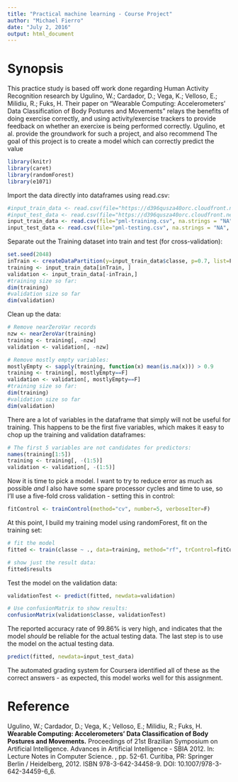 ```yaml
---
title: "Practical machine learning - Course Project"
author: "Michael Fierro"
date: "July 2, 2016"
output: html_document
---
```

# Synopsis
This practice study is based off work done regarding Human Activity Recognition research by Ugulino, W.; Cardador, D.; Vega, K.; Velloso, E.; Milidiu, R.; Fuks, H. Their paper on "Wearable Computing: Accelerometers’ Data
Classification of Body Postures and Movements" relays the benefits of doing exercise correctly, and using activity/exercise trackers to provide feedback on whether an exercixe is being performed correctly. Ugulino, et al. provide the groundwork for such a project, and also recommend   The goal of this project is to create a model which can correctly predict the value 

```r
library(knitr)
library(caret)
library(randomForest)
library(e1071)
```

Import the data directly into dataframes using read.csv:
```r
#input_train_data <- read.csv(file="https://d396qusza40orc.cloudfront.net/predmachlearn/pml-training.csv", na.strings = "NA", stringsAsFactors = FALSE)
#input_test_data <- read.csv(file="https://d396qusza40orc.cloudfront.net/predmachlearn/pml-testing.csv", na.strings = "NA", stringsAsFactors = FALSE)
input_train_data <- read.csv(file="pml-training.csv", na.strings = "NA", stringsAsFactors = FALSE)
input_test_data <- read.csv(file="pml-testing.csv", na.strings = "NA", stringsAsFactors = FALSE)
```

Separate out the Training dataset into train and test (for cross-validation):

```r
set.seed(2048)
inTrain <- createDataPartition(y=input_train_data$classe, p=0.7, list=F)
training <- input_train_data[inTrain, ]
validation <- input_train_data[-inTrain,]
#training size so far:
dim(training)
#validation size so far
dim(validation)
```

Clean up the data:
```r
# Remove nearZeroVar records
nzw <- nearZeroVar(training)
training <- training[, -nzw]
validation <- validation[, -nzw]

# Remove mostly empty variables:
mostlyEmpty <- sapply(training, function(x) mean(is.na(x))) > 0.9
training <- training[, mostlyEmpty==F]
validation <- validation[, mostlyEmpty==F]
#training size so far:
dim(training)
#validation size so far
dim(validation)
```

There are a lot of variables in the dataframe that simply will not be useful for training. This happens to be the first five variables, which makes it easy to chop up the training and validation dataframes:

```r
# The first 5 variables are not candidates for predictors:
names(training[1:5])
training <- training[, -(1:5)]
validation <- validation[, -(1:5)]
```

Now it is time to pick a model. I want to try to reduce error as much as possible *and* I also have some spare processor cycles and time to use, so I'll use a five-fold cross validation - setting this in control:

```r
fitControl <- trainControl(method="cv", number=5, verboseIter=F)
```

At this point, I build my training model using randomForest, fit on the training set:

```r
# fit the model
fitted <- train(classe ~ ., data=training, method="rf", trControl=fitControl)

# show just the result data:
fitted$results
```

Test the model on the validation data:

```r
validationTest <- predict(fitted, newdata=validation)

# Use confusionMatrix to show results:
confusionMatrix(validation$classe, validationTest)

```

The reported accuracy rate of 99.86% is very high, and indicates that the model *should* be reliable for the actual testing data. The last step is to use the model on the actual testing data.

```r
predict(fitted, newdata=input_test_data)
```

The automated grading system for Coursera identified all of these as the correct answers - as expected, this model works well for this assignment.

# Reference
Ugulino, W.; Cardador, D.; Vega, K.; Velloso, E.; Milidiu, R.; Fuks, H. **Wearable Computing: Accelerometers' Data Classification of Body Postures and Movements.** Proceedings of 21st Brazilian Symposium on Artificial Intelligence. Advances in Artificial Intelligence - SBIA 2012. In: Lecture Notes in Computer Science. , pp. 52-61. Curitiba, PR: Springer Berlin / Heidelberg, 2012. ISBN 978-3-642-34458-9. DOI: 10.1007/978-3-642-34459-6_6. 
